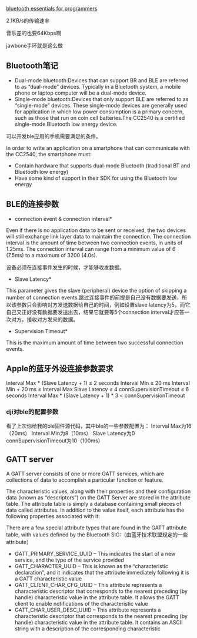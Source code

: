 [[bluetooth essentials for programmers]]

2.1KB/s的传输速率

音乐差的也要64Kbps啊

jawbone手环就是这么做

== Bluetooth笔记 ==

* Dual-mode bluetooth:Devices that can support BR and BLE are referred to as “dual-mode” devices. Typically in a Bluetooth system, a mobile phone or laptop computer will be a dual-mode device. 
* Single-mode bluetooth:Devices that only support BLE are referred to as “single-mode” devices. These single-mode devices are generally used for application in which low power consumption is a primary concern, such as those that run on coin cell batteries.The CC2540 is a certified single-mode Bluetooth low energy  device. 

可以开发ble应用的手机需要满足的条件。

In order to write an application on a smartphone that can communicate with the CC2540, the smartphone must:
* Contain hardware that supports dual-mode Bluetooth (traditional BT and Bluetooth low energy)
* Have some kind of support in their SDK for using the Bluetooth low energy

== BLE的连接参数 ==
*connection event & connection interval*

Even if there is no application data to be sent or received, the two devices will still exchange link layer data to maintain the connection. The connection interval is the amount of time between two connection events, in units of 1.25ms. The connection interval can range from a minimum value of 6 (7.5ms) to a maximum of 3200 (4.0s).

设备必须在连接事件发生的时候，才能够收发数据。

*Slave Latency*

This parameter gives the slave (peripheral) device the option of skipping a number of connection events.跳过连接事件的前提是自己没有数据要发送，所以该参数只会影响对方发送数据给自己的时间，例如设置slave latency为5，而它自己又正好没有数据要发送出去，结果它就要等5个connection interval才应答一次对方，接收对方发来的数据。

*Supervision Timeout*

This is the maximum amount of time between two successful connection events. 

== Apple的蓝牙外设连接参数要求 ==
Interval Max * (Slave Latency + 1) ≤ 2 seconds
Interval Min ≥ 20 ms
Interval Min + 20 ms ≤ Interval Max 
Slave Latency ≤ 4
connSupervisionTimeout ≤ 6 seconds
Interval Max * (Slave Latency + 1) * 3 < connSupervisionTimeout

=== dji对ble的配置参数 ===
看了上次你给我的ble固件源代码，其中ble的一些参数配置为：
Interval Max为16（20ms）
Interval Min为8（10ms）
Slave Latency为0
connSupervisionTimeout为10（100ms）

== GATT server ==
A GATT server consists of one or more GATT services, which are collections of data to accomplish a particular function or feature.

The characteristic values, along with their properties and their configuration data (known as “descriptors”) on the GATT Server are stored in the attribute table. The attribute table is simply a database containing small pieces of data called attributes. In addition to the value itself, each attribute has the following properties associated with it:

There are a few special attribute types that are found in the GATT attribute table, with values defined by the Bluetooth SIG:（由蓝牙技术联盟规定的一些attribute）

* GATT_PRIMARY_SERVICE_UUID – This indicates the start of a new service, and the type of the service provided
* GATT_CHARACTER_UUID – This is known as the “characteristic declaration”, and it indicates that the attribute immediately following it is a GATT characteristic value
* GATT_CLIENT_CHAR_CFG_UUID – This attribute represents a characteristic descriptor that corresponds to the nearest preceding (by handle) characteristic value in the attribute table. It allows the GATT client to enable notifications of the characteristic value
* GATT_CHAR_USER_DESC_UUID – This attribute represents a characteristic descriptor that corresponds to the nearest preceding (by handle) characteristic value in the attribute table. It contains an ASCII string with a description of the corresponding characteristic

